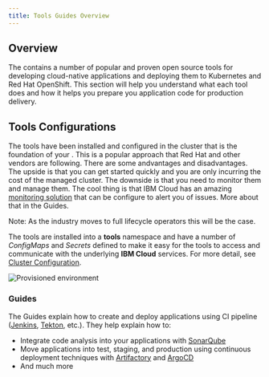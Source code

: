 ```yaml
---
title: Tools Guides Overview
---
```



## Overview

The <Globals name="env" /> contains a number of popular and proven open source tools for developing cloud-native applications and deploying them to Kubernetes and Red Hat OpenShift. This section will help you understand what each tool does and how it helps you prepare you application code for production delivery.

## Tools Configurations

The tools have been installed and configured in the cluster that is the foundation of your <Globals name="env" />. This is a popular approach that Red Hat and other vendors are following. There are some andvantages and disadvantages. The upside is that you can get started quickly and you are only incurring the cost of the managed cluster. The downside is that you need to monitor them and manage them. The cool thing is that IBM Cloud has an amazing [monitoring solution](/guides/monitoring) that can be configure to alert you of issues. More about that in the Guides.

Note: As the industry moves to full lifecycle operators this will be the case.

The tools are installed into a **tools** namespace and have a number of _ConfigMaps_ and _Secrets_ defined to make it easy for the tools to access and communicate with the underlying **IBM Cloud** services. For more detail, see [Cluster Configuration](/admin/cluster-configuration).

![Provisioned environment](/images/catalyst-provisioned-environment.png)

### Guides

The Guides explain how to create and deploy applications using CI pipeline ([Jenkins](/guides/continuous-integration), [Tekton](/guides/continuous-integration-tekton), etc.). They help explain how to:
- Integrate code analysis into your applications with [SonarQube](/guides/code-analysis)
- Move applications into test, staging, and production using continuous deployment techniques with [Artifactory](/guides/artifact-management) and [ArgoCD](/guides/continuous-delivery)
- And much more
